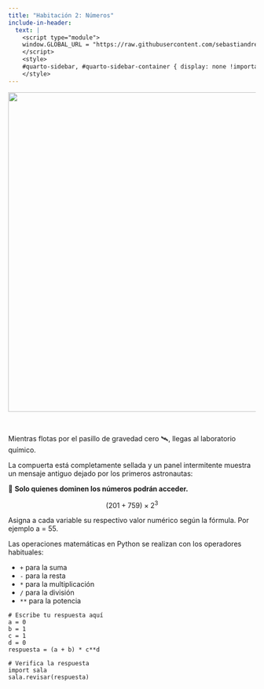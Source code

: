 ```yaml
---
title: "Habitación 2: Números"
include-in-header:
  text: |
    <script type="module">
    window.GLOBAL_URL = "https://raw.githubusercontent.com/sebastiandres/pyschool_2025/refs/heads/main/quarto/rooms/sala_02.py";
    </script>
    <style>
    #quarto-sidebar, #quarto-sidebar-container { display: none !important; }
    </style>
---
```


<center>
<img src="./img/sala_02.png" width="650">
</center>

<br/>

Mientras flotas por el pasillo de gravedad cero 🛰️, llegas al laboratorio químico.

La compuerta está completamente sellada y un panel intermitente muestra un mensaje
antiguo dejado por los primeros astronautas:

🧩 **Solo quienes dominen los números podrán acceder.**

<div class="d-flex justify-content-center">
<div class="alert alert-warning">
$$
(201 + 759) \times 2^{3}
$$
</div>
</div>

<div class="alert alert-info">
Asigna a cada variable su respectivo valor numérico según la fórmula. Por ejemplo a = 55.
</div>

::: {.callout-tip title="Operaciones matemáticas en Python" collapse="true"}
Las operaciones matemáticas en Python se realizan con los operadores habituales:

* `+` para la suma
* `-` para la resta
* `*` para la multiplicación
* `/` para la división
* `**` para la potencia
:::

```pyodide-python
# Escribe tu respuesta aquí
a = 0
b = 1
c = 1
d = 0
respuesta = (a + b) * c**d

# Verifica la respuesta
import sala
sala.revisar(respuesta)
```